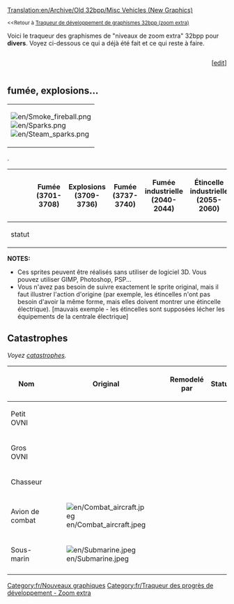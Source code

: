 [[Translation:en/Archive/Old 32bpp/Misc Vehicles (New Graphics)]]


<small><<Retour à [[fr/Archive/Old 32bpp/Traqueur de développement de graphismes 32bpp (zoom extra)|Traqueur de développement de graphismes 32bpp (zoom extra)]]</small>

Voici le traqueur des graphismes de "niveaux de zoom extra" 32bpp pour '''divers'''. Voyez ci-dessous ce qui a déjà été fait et ce qui reste à faire.<br> 


<!-- merci de mettre à jour la barre de progression après avoir édité ici: 
http://wiki.openttd.org/?title=Template:Barre_de_progression_du_traqueur_32bpp/Fr&action=edit 
-->
<div><div style="display: table-cell; width:100%">{{fr/Barre de progression du traqueur 32bpp|véhicules divers}}</div><div style="display: table-cell">[<span class="plainlinks">[http://wiki.openttd.org/?title=Template:Barre_de_progression_du_traqueur_32bpp/Fr&action=edit edit]</span>]</div></div>


<onlyinclude>
==fumée, explosions...==
{| border=1 style="background:#e7ebff;"
|[[File:en/Smoke fireball.png]]<BR>
[[File:en/Sparks.png]]<BR>
[[File:en/Steam sparks.png]]
|}
.
{| border=1 style="background:#e7ebff;"
!
! width=150| Fumée (3701-3708)
! width=150| Explosions (3709-3736)
! width=150| Fumée (3737-3740)
! width=150| Fumée industrielle (2040-2044)
! width=150| Étincelle industrielle (2055-2060)
! width=170| Fumée/vapeur/étincelle de train (3073-3089)
|-
! statut
| {{fr/Statut du sprite du traqueur|z0 = fait |z1 = fait |z2 = fait}}
| {{fr/Statut du sprite du traqueur|z0 = fait |z1 = fait |z2 = fait}}
| {{fr/Statut du sprite du traqueur|z0 = fait |z1 = fait |z2 = fait}}
| {{fr/Statut du sprite du traqueur|z0 = fait |z1 = fait |z2 = fait}}
| {{fr/Statut du sprite du traqueur|z0 = fait |z1 = fait |z2 = fait}}
| {{fr/Statut du sprite du traqueur|z0 = fait |z1 = fait |z2 = fait}}
|}

'''NOTES:'''
* Ces sprites peuvent être réalisés sans utiliser de logiciel 3D. Vous pouvez utiliser GIMP, Photoshop, PSP...
* Vous n'avez pas besoin de suivre exactement le sprite original, mais il faut illustrer l'action d'origine (par exemple, les étincelles n'ont pas besoin d'avoir la même forme, mais elles doivent montrer une étincelle électrique). [mauvais exemple - les étincelles sont supposées lécher les équipements de la centrale électrique]

==Catastrophes==
''Voyez [[fr/Manual/Catastrophes|catastrophes]].''
{| border=1 style="background:#e7ebff;"
!Nom
!Original
!Remodelé par
!Statut
!Image 32bpp
!Fichier source
|-
!Petit OVNI
|
|
{{fr/Non réclamé}}
|
|
|-
!Gros OVNI
|
|
{{fr/Non réclamé}}
|
|
|-
!Chasseur
|
|
{{fr/Non réclamé}}
|
|
|-
!Avion de combat
|[[File:en/Combat aircraft.jpeg]]
|
{{fr/Non réclamé}}
|
|
|-
!Sous-marin
|[[File:en/Submarine.jpeg]]
|
{{fr/Non réclamé}}
|
|
|-
|}</onlyinclude>


{{fr/Navbox Développement graphique}}

[[Category:fr/Nouveaux graphiques]][[Category:fr/Traqueur des progrès de développement - Zoom extra]]